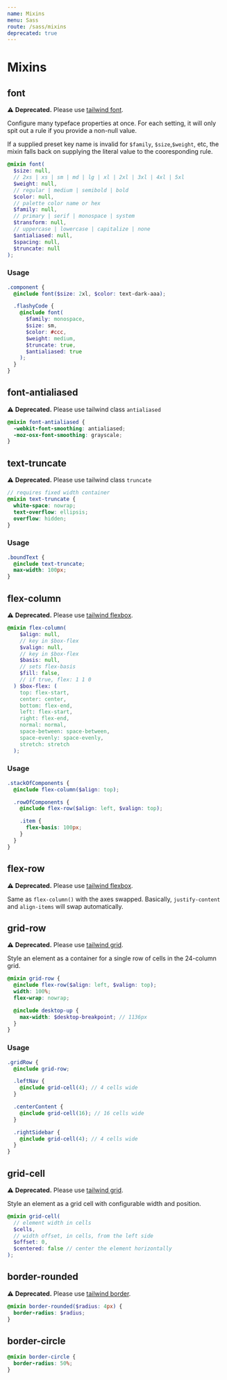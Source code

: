 ```yaml
---
name: Mixins
menu: Sass
route: /sass/mixins
deprecated: true
---
```


# Mixins

## font

⚠️ **Deprecated.** Please use [tailwind font](https://v2.tailwindcss.com/docs/font-size).

Configure many typeface properties at once. For each setting, it will only spit out a rule if you provide a non-null value.

If a supplied preset key name is invalid for `$family`, `$size`,`$weight`, etc,
the mixin falls back on supplying the literal value to
the cooresponding rule.

```scss
@mixin font(
  $size: null,
  // 2xs | xs | sm | md | lg | xl | 2xl | 3xl | 4xl | 5xl
  $weight: null,
  // regular | medium | semibold | bold
  $color: null,
  // palette color name or hex
  $family: null,
  // primary | serif | monospace | system
  $transform: null,
  // uppercase | lowercase | capitalize | none
  $antialiased: null,
  $spacing: null,
  $truncate: null
);
```

### Usage

```scss
.component {
  @include font($size: 2xl, $color: text-dark-aaa);

  .flashyCode {
    @include font(
      $family: monospace,
      $size: sm,
      $color: #ccc,
      $weight: medium,
      $truncate: true,
      $antialiased: true
    );
  }
}
```

## font-antialiased

⚠️ **Deprecated.** Please use tailwind class `antialiased`

```scss
@mixin font-antialiased {
  -webkit-font-smoothing: antialiased;
  -moz-osx-font-smoothing: grayscale;
}
```

## text-truncate

⚠️ **Deprecated.** Please use tailwind class `truncate`

```scss
// requires fixed width container
@mixin text-truncate {
  white-space: nowrap;
  text-overflow: ellipsis;
  overflow: hidden;
}
```

### Usage

```scss
.boundText {
  @include text-truncate;
  max-width: 100px;
}
```

## flex-column

⚠️ **Deprecated.** Please use [tailwind flexbox](https://v2.tailwindcss.com/docs/flex).

```scss
@mixin flex-column(
    $align: null,
    // key in $box-flex
    $valign: null,
    // key in $box-flex
    $basis: null,
    // sets flex-basis
    $fill: false,
    // if true, flex: 1 1 0
  ) $box-flex: (
    top: flex-start,
    center: center,
    bottom: flex-end,
    left: flex-start,
    right: flex-end,
    normal: normal,
    space-between: space-between,
    space-evenly: space-evenly,
    stretch: stretch
  );
```

### Usage

```scss
.stackOfComponents {
  @include flex-column($align: top);

  .rowOfComponents {
    @include flex-row($align: left, $valign: top);

    .item {
      flex-basis: 100px;
    }
  }
}
```

## flex-row

⚠️ **Deprecated.** Please use [tailwind flexbox](https://v2.tailwindcss.com/docs/flex).

Same as `flex-column()` with the axes swapped. Basically, `justify-content` and `align-items` will swap automatically.

## grid-row

⚠️ **Deprecated.** Please use [tailwind grid](https://v2.tailwindcss.com/docs/display#grid).

Style an element as a container for a single row of cells in the 24-column grid.

```scss
@mixin grid-row {
  @include flex-row($align: left, $valign: top);
  width: 100%;
  flex-wrap: nowrap;

  @include desktop-up {
    max-width: $desktop-breakpoint; // 1136px
  }
}
```

### Usage

```scss
.gridRow {
  @include grid-row;

  .leftNav {
    @include grid-cell(4); // 4 cells wide
  }

  .centerContent {
    @include grid-cell(16); // 16 cells wide
  }

  .rightSidebar {
    @include grid-cell(4); // 4 cells wide
  }
}
```

## grid-cell

⚠️ **Deprecated.** Please use [tailwind grid](https://v2.tailwindcss.com/docs/display#grid).

Style an element as a grid cell with configurable width and position.

```scss
@mixin grid-cell(
  // element width in cells
  $cells,
  // width offset, in cells, from the left side
  $offset: 0,
  $centered: false // center the element horizontally
);
```

## border-rounded

⚠️ **Deprecated.** Please use [tailwind border](https://v2.tailwindcss.com/docs/border-radius).

```scss
@mixin border-rounded($radius: 4px) {
  border-radius: $radius;
}
```

## border-circle

```scss
@mixin border-circle {
  border-radius: 50%;
}
```

